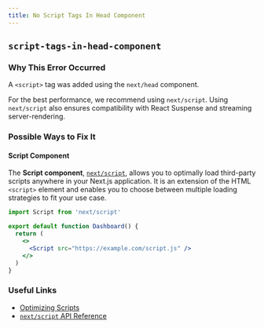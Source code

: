 ```yaml
---
title: No Script Tags In Head Component
---
```


## `script-tags-in-head-component`

### Why This Error Occurred

A `<script>` tag was added using the `next/head` component.

For the best performance, we recommend using `next/script`. Using `next/script` also ensures compatibility with React Suspense and streaming server-rendering.

### Possible Ways to Fix It

#### Script Component

The **Script component**, [`next/script`](/docs/api-reference/next/script.md), allows you to optimally load third-party scripts anywhere in your Next.js application. It is an extension of the HTML `<script>` element and enables you to choose between multiple loading strategies to fit your use case.

```jsx filename="pages/dashboard.js"
import Script from 'next/script'

export default function Dashboard() {
  return (
    <>
      <Script src="https://example.com/script.js" />
    </>
  )
}
```

### Useful Links

- [Optimizing Scripts](/docs/basic-features/script/)
- [`next/script` API Reference](/docs/api-reference/next/script)
